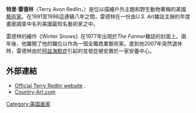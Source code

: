 {{多個問題|
{{blpunsourced|time=2013-06-08T06:03:42+00:00}}
{{orphan|time=2013-06-08T06:03:42+00:00}}
{{unreferenced|time=2013-06-04T16:55:37+00:00}}
}}
'''特里·雷德林'''（Terry Avon Redlin，{{bd|1937年|7月11日||}}）是位以描繪戶外主題和野生動物著稱的美國[[藝術家|藝術家]]。在1991至1998這連續八年之間，雷德林在一份由''U.S. Art''雜誌主辦的年度畫廊調查中名列美國最知名藝術家之中。

雷德林的繪作《Winter Snows》在1977年出現於''The Farmer''雜誌的封面上。兩年後，他離開了他的職位以作為一個全職商業藝術家。直到他2007年突然退休時，雷德林由於[[阿兹海默症|阿兹海默症]]引起的並發症被安置於一家安養中心。

==外部連結==
*[http://www.Redlinart.com Official Terry Redlin website] {{Wayback|url=http://www.redlinart.com/ |date=20210418155201 }}.
*[https://web.archive.org/web/20000301225821/http://country-art.com/ca/redlin_newspaper_story.htm Country-Art.com]

{{Authority control}}
{{DEFAULTSORT:Redlin, Terry}}

[[Category:美国画家|Category:美国画家]]